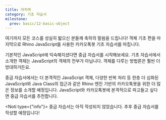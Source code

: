 ```yaml
---
title: 마치며
category: 기초 자습서
milestone:
  prev: basic/12-basic-object
---
```


<Section>
  여기까지 모든 코스를 성실히 밟으신 분들께 축하의 말씀을 드립니다! 객체 기초 편을 마지막으로 Rhino JavaScript를 사용한 카카오톡봇 기초 자습서를 마칩니다.

  기본적인 JavaScript에 익숙해지셨다면 중급 자습서를 시작해보세요. 기초 자습서에서 소개한 객체는 JavaScript의 객체의 전부가 아닙니다. 객체를 다루는 방법론은 훨씬 더 방대하거든요.

  중급 자습서에서는 더 본격적인 JavaScript 객체, 다양한 반복 처리 등 한층 더 심화된 JavaScript와 Java Class의 접근과 같은 Rhino 엔진 기반의 카카오톡봇을 위한 더 많은 정보를 소개할 예정입니다.
  JavaScript와 카카오톡봇에 본격적으로 파고들고 싶다면 중급 자습서를 추천합니다.

  <Noti type={"info"}>
    중급 자습서는 아직 작성되지 않았습니다. 추후 중급 자습서를 작성할 예정입니다!
  </Noti>
</Section>